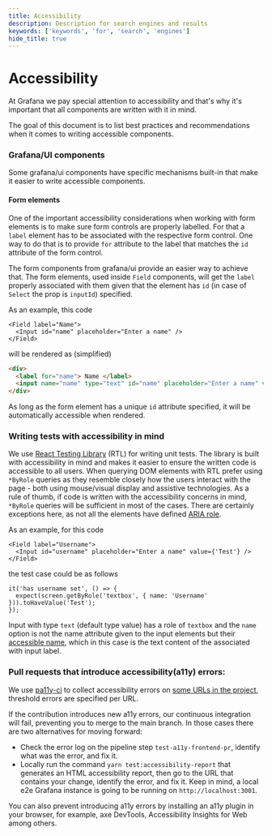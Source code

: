 ```yaml
---
title: Accessibility
description: Description for search engines and results
keywords: ['keywords', 'for', 'search', 'engines']
hide_title: true
---
```



# Accessibility <Badge text='ready' color='green'></Badge>

At Grafana we pay special attention to accessibility and that's why it's important that all components are written with it in
mind.

The goal of this document is to list best practices and recommendations when it comes to writing accessible components.

### Grafana/UI components

Some grafana/ui components have specific mechanisms built-in that make it easier to write accessible components.

#### Form elements

One of the important accessibility considerations when working with form elements is to make sure form controls are
properly labelled. For that a `label` element has to be associated with the respective form control. One way to
do that is to provide `for` attribute to the label that matches the `id` attribute of the form control.

The form components from grafana/ui provide an easier way to achieve that. The form elements, used inside `Field`
components, will get the `label` properly associated with them given that the element has `id` (in case of `Select` the prop is `inputId`) specified.

As an example, this code

```tsx
<Field label="Name">
  <Input id="name" placeholder="Enter a name" />
</Field>
```

will be rendered as (simplified)

```html
<div>
  <label for="name"> Name </label>
  <input name="name" type="text" id="name" placeholder="Enter a name" value="" />
</div>
```

As long as the form element has a unique `id` attribute specified, it will be automatically accessible when rendered.

### Writing tests with accessibility in mind

We use [React Testing Library](https://testing-library.com/docs/react-testing-library/intro) (RTL) for writing unit tests.
The library is built with accessibility in mind and makes it easier to ensure the written code is accessible to all users.
When querying DOM elements with RTL prefer using `*ByRole` queries as they resemble closely how the users interact
with the page - both using mouse/visual display and assistive technologies.
As a rule of thumb, if code is written with the accessibility concerns in
mind, `*ByRole` queries will be sufficient in most of the cases. There are certainly exceptions here, as not all the elements have defined [ARIA role](https://www.w3.org/TR/html-aria/#docconformance).

As an example, for this code

```tsx
<Field label="Username">
  <Input id="username" placeholder="Enter a name" value={'Test'} />
</Field>
```

the test case could be as follows

```tsx
it('has username set', () => {
  expect(screen.getByRole('textbox', { name: 'Username' })).toHaveValue('Test');
});
```

Input with type `text` (default type value) has a role of `textbox` and the `name` option is not the name attribute
given to the input elements but their [accessible name](https://www.tpgi.com/what-is-an-accessible-name/), which in this case is the text content of the associated with input label.

### Pull requests that introduce accessibility(a11y) errors:

We use [pa11y-ci](https://github.com/pa11y/pa11y-ci) to collect accessibility errors on [some URLs in the project](https://github.com/grafana/grafana/issues/36555), threshold errors are specified per URL.

If the contribution introduces new a11y errors, our continuous integration will fail, preventing you to merge to the main branch. In those cases there are two alternatives for moving forward:

- Check the error log on the pipeline step `test-a11y-frontend-pr`, identify what was the error, and fix it.
- Locally run the command `yarn test:accessibility-report` that generates an HTML accessibility report, then go to the URL that contains your change, identify the error, and fix it. Keep in mind, a local e2e Grafana instance is going to be running on `http://localhost:3001`.

You can also prevent introducing a11y errors by installing an a11y plugin in your browser, for example, axe DevTools, Accessibility Insights for Web among others.
